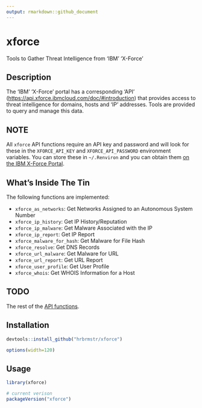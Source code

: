 ```yaml
---
output: rmarkdown::github_document
---
```


# xforce

Tools to Gather Threat Intelligence from 'IBM' 'X-Force'

## Description

The 'IBM' 'X-Force' portal has a corresponding 'API' (<https://api.xforce.ibmcloud.com/doc/#introduction>) that provides access to threat intelligence for domains, hosts and 'IP'  addresses. Tools are provided to query and manage this data.

## NOTE

All `xforce` API functions require an API key and password and will look for these in the `XFORCE_API_KEY` and `XFORCE_API_PASSWORD` environment variables. You can store these in `~/.Renviron` and you can obtain them [on the IBM X-Force Portal](https://exchange.xforce.ibmcloud.com/settings/api).

## What's Inside The Tin

The following functions are implemented:

- `xforce_as_networks`:	Get Networks Assigned to an Autonomous System Number
- `xforce_ip_history`:	Get IP History/Reputation
- `xforce_ip_malware`:	Get Malware Associated with the IP
- `xforce_ip_report`:	Get IP Report
- `xforce_malware_for_hash`:	Get Malware for File Hash
- `xforce_resolve`:	Get DNS Records
- `xforce_url_malware`:	Get Malware for URL
- `xforce_url_report`:	Get URL Report
- `xforce_user_profile`:	Get User Profile
- `xforce_whois`:	Get WHOIS Information for a Host

## TODO

The rest of the [API functions](https://api.xforce.ibmcloud.com/doc/#).

## Installation

```r
devtools::install_github("hrbrmstr/xforce")
```

```r
options(width=120)
```

## Usage

```r
library(xforce)

# current verison
packageVersion("xforce")

```

